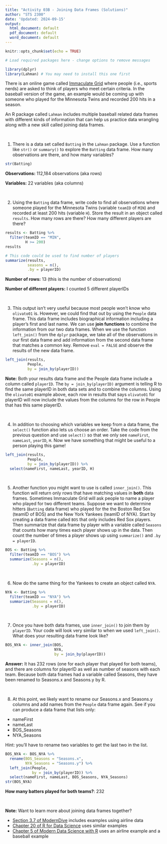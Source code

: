 ```yaml
---
title: "Activity 03B - Joining Data Frames (Solutions)"
author: "STS 2300"
date: 'Updated: 2024-09-15'
output:
  html_document: default
  pdf_document: default
  word_document: default
---
```


```r
knitr::opts_chunk$set(echo = TRUE)
```

```r
# Load required packages here - change options to remove messages

library(dplyr)
library(Lahman) # You may need to install this one first
```

There is an online game called [Immaculate Grid](https://www.immaculategrid.com/) where people (i.e., sports nerds) are asked to think of players who meet certain criteria. In the baseball version of the game, an example would be coming up with someone who played for the Minnesota Twins and recorded 200 hits in a season.

An R package called `Lahman` includes multiple baseball related data frames with different kinds of information that can help us practice data wrangling along with a new skill called joining data frames.


<br>


1. There is a data set called `Batting` in the `Lahman` package. Use a function like `str()` or `summary()` to explore the `Batting` data frame. How many observations are there, and how many variables?

```r
str(Batting)
```

**Observations:** 112,184 observations (aka rows)

**Variables:** 22 variables (aka columns)

<br>


2. Using the `Batting` data frame, write code to find all observations where someone played for the Minnesota Twins (variable `teamID` of `MIN`) and recorded at least 200 hits (variable `H`). Store the result in an object called `results`. How many rows are there? How many different players are there?

```r
results <- Batting %>%
  filter(teamID == "MIN",
         H >= 200)
results

# This code could be used to find number of players
summarize(results, 
          seasons = n(), 
          .by = playerID)
```

**Number of rows:** 13 (this is the number of observations)

**Number of different players:** I counted 5 different playerIDs

<br>


3. This output isn't very useful because most people won't know who `olivato01` is. However, we could find that out by using the `People` data frame. This data frame includes biographical information including a player's first and last name. We can use **join functions** to combine the information from our two data frames. When we use the function `left_join()` from the `dplyr` package, we take all of the observations in our first data frame and add information from the second data frame that matches a common key. Remove `eval = FALSE` and observe the results of the new data frame.

```r
left_join(results, 
          People, 
          by = join_by(playerID))
```

**Note:** Both your results data frame and the People data frame include a column called `playerID`. The `by = join_by(playerID)` argument is telling R to find the same playerID in both data sets and to combine the columns. Using the `olivato01` example above, each row in results that says `olivato01` for playerID will now include the values from the columns for the row in People that has this same playerID.

<br>


4. In addition to choosing which variables we keep from a data frame, the `select()` function also lets us choose an order. Take the code from the previous question and use `select()` so that we only see `nameFirst`, `nameLast`, `yearID`, `H`. Now we have something that might be useful to a person playing this game!

```r
left_join(results, 
          People, 
          by = join_by(playerID)) %>%
  select(nameFirst, nameLast, yearID, H)
```

<br>


5. Another function you might want to use is called `inner_join()`. This function will return only rows that have matching values in **both** data frames. Sometimes Immaculate Grid will ask people to name a player who played for two different teams. Suppose we want to determine hitters (`Batting` data frame) who played for the the Boston Red Sox (teamID of BOS) and the New York Yankees (teamID of NYA). Start by creating a data frame called `BOS` that only includes Red Sox players. Then summarize that data frame by player with a variable called `Seasons` that counts how many times each player shows up in the data. Then count the number of times a player shows up using `summarize()` and `.by = playerID`.

```r
BOS <- Batting %>% 
  filter(teamID == "BOS") %>%
  summarize(Seasons = n(), 
            .by = playerID)
```

<br>


6. Now do the same thing for the Yankees to create an object called `NYA`.

```r
NYA <- Batting %>% 
  filter(teamID == "NYA") %>%
  summarize(Seasons = n(), 
            .by = playerID)
```

<br>


7. Once you have both data frames, use `inner_join()` to join them by `playerID`. Your code will look very similar to when we used `left_join()`. What does your resulting data frame look like?

```r
BOS_NYA <- inner_join(BOS, 
                      NYA, 
                      by = join_by(playerID))
```

**Answer:** It has 232 rows (one for each player that played for both teams), and there are columns for playerID as well as number of seasons with each team. Because both data frames had a variable called Seasons, they have been renamed to Seasons.x and Seasons.y by R.

<br>


8. At this point, we likely want to rename our Seasons.x and Seasons.y columns and add names from the `People` data frame again. See if you can produce a data frame that lists only:

  - nameFirst
  - nameLast
  - BOS_Seasons
  - NYA_Seasons
  
Hint: you'll have to rename two variables to get the last two in the list.
  
```r
BOS_NYA <- BOS_NYA %>%
  rename(BOS_Seasons = "Seasons.x",
         NYA_Seasons = "Seasons.y") %>%
  left_join(People, 
            by = join_by(playerID)) %>%
  select(nameFirst, nameLast, BOS_Seasons, NYA_Seasons)
str(BOS_NYA)
```

**How many batters played for both teams?**: 232


<br>


**Note:** Want to learn more about joining data frames together?

  - [Section 3.7 of ModernDive](https://moderndive.com/3-wrangling.html#joins) includes examples using airline data
  - [Chapter 20 of R for Data Science](https://r4ds.hadley.nz/joins) uses similar examples
  - [Chapter 5 of Modern Data Science with R](https://mdsr-book.github.io/mdsr3e/05-joins.html) uses an airline example and a baseball example